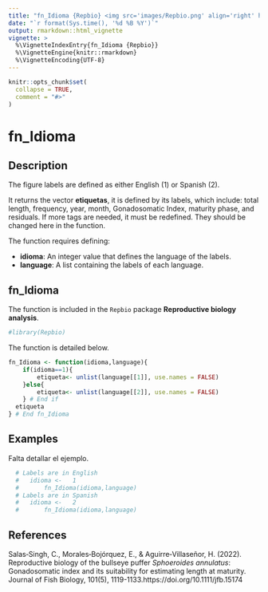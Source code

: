 ---
title: "fn_Idioma {Repbio} <img src='images/Repbio.png' align='right' height='20%' width='20%'/>"
date: "`r format(Sys.time(), '%d %B %Y')`"
output: rmarkdown::html_vignette
vignette: >
  %\VignetteIndexEntry{fn_Idioma {Repbio}}
  %\VignetteEngine{knitr::rmarkdown}
  %\VignetteEncoding{UTF-8}
---

```{r, include = FALSE}
knitr::opts_chunk$set(
  collapse = TRUE,
  comment = "#>"
)
```

# fn_Idioma

## Description

The figure labels are defined as either English (1) or Spanish (2).

It returns the vector **etiquetas**, it is defined by its labels, which include:
total length, frequency, year, month, Gonadosomatic Index, maturity phase,
and residuals. If more tags are needed, it must be redefined.
They should be changed here in the function.


The function requires defining:

 * **idioma**: An integer value that defines the language of the labels. 
 * **language**: A list containing the labels of each language.

## fn_Idioma

The function is included in the `Repbio` package **Reproductive biology analysis**.


```{r setup}
#library(Repbio)
```


The function is detailed below.

```{r, warning=FALSE, message=FALSE}
fn_Idioma <- function(idioma,language){
    if(idioma==1){
        etiqueta<- unlist(language[[1]], use.names = FALSE)
    }else{
        etiqueta<- unlist(language[[2]], use.names = FALSE)
    } # End if
  etiqueta
} # End fn_Idioma
```


## Examples

Falta detallar el ejemplo.

```{r, warning=FALSE, message=FALSE, results='asis'}
  # Labels are in English
  #   idioma <-   1
  #       fn_Idioma(idioma,language)
  # Labels are in Spanish
  #   idioma <-   2
  #       fn_Idioma(idioma,language)
```


## References

Salas‐Singh, C., Morales‐Bojórquez, E., & Aguirre‐Villaseñor, H. (2022). Reproductive biology of the bullseye puffer *Sphoeroides annulatus*: Gonadosomatic index and its suitability for estimating length at maturity. Journal of Fish Biology, 101(5), 1119-1133.https://doi.org/10.1111/jfb.15174
